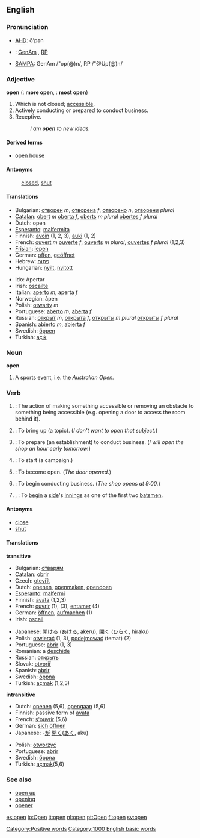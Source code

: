 ==English==

{{rank|leave|rest|2|325|open|therefore|feet|lay}}

===Pronunciation===
*[[w:AHD|AHD]]: ō'pən
*{{IPA|}}: [[w:General American|GenAm]] {{IPAchar|/ˈop(ə)n/}}, [[w:Received Pronunciation|RP]] {{IPAchar|/ˈ&#601;&#650;p(&#601;)n/}}
*[[w:SAMPA|SAMPA]]: GenAm /"op(@)n/, RP /"@Up(@)n/

===Adjective===
'''open'''  ({{compar}}: '''more open''', {{superl}}: '''most open''')

# Which is not closed; [[accessible]].
# Actively conducting or prepared to conduct business.
# Receptive.
#:''I am '''open''' to new ideas.''

====Derived terms====
*[[open house]]

====Antonyms====
:[[closed]], [[shut]]

====Translations====
{{top}}
*Bulgarian: [[отворен]] ''m'', [[отворена]] ''f'', [[отворено]] ''n'', [[отворени]] ''plural''
*[[Catalan]]: [[obert]] ''m'' [[oberta]] ''f'', [[oberts]] ''m plural'' [[obertes]] ''f plural''
*Dutch: open
*[[Esperanto]]: [[malfermita]]
*Finnish: [[avoin]] (1, 2, 3), [[auki]] (1, 2)
*French: [[ouvert]] ''m'' [[ouverte]] ''f'', [[ouverts]] ''m plural'', [[ouvertes]] ''f plural'' (1,2,3)
*[[Frisian]]: [[iepen]]
*German: [[offen]], [[geöffnet]]
*Hebrew:  [[פתוח]]
*Hungarian: [[nyílt]], [[nyitott]]
{{mid}}
*Ido: Apertar
*Irish: [[oscailte]]
*Italian: [[aperto]] ''m'', aperta ''f''
*Norwegian: åpen
*Polish: [[otwarty]] ''m''
*Portuguese: [[aberto]] ''m'', [[aberta]] ''f''
*Russian: [[открыт]] ''m'', [[открыта]] ''f'', [[открыты]] ''m plural'' [[открыты]] ''f plural''
*Spanish: [[abierto]] ''m'', [[abierta]] ''f''
*Swedish: [[öppen]]
*Turkish: [[açık]]
{{bottom}}

===Noun===
'''open'''

# A sports event, i.e. the ''Australian Open.''

===Verb===
{{en-infl-reg-consonant|open||}}

# {{transitive}}: The action of making something accessible or removing an obstacle to something being accessible (e.g. opening a door to access the room behind it).
# {{transitive}}: To bring up (a topic). (''I don't want to open that subject.'')
# {{transitive}}: To prepare (an establishment) to conduct business.  (''I will open the shop an hour early tomorrow.'')
# {{transitive}}: To start (a campaign.)
# {{intransitive}}: To become open.  (''The door opened.'')
# {{intransitive}}:  To begin conducting business. (''The shop opens at 9:00.'')
# {{intransitive}}, {{cricket}}: To [[begin]] a [[side]]'s [[innings]] as one of the first two [[batsmen]].

====Antonyms====
*[[close]]
*[[shut]]

====Translations====
'''transitive'''
{{top}}
*Bulgarian: [[отварям]]
*[[Catalan]]: [[obrir]]
*Czech: [[otevřít]]
*Dutch: [[openen]], [[openmaken]], [[opendoen]]
*[[Esperanto]]: [[malfermi]]
*Finnish: [[avata]] (1,2,3)
*French: [[ouvrir]] (1), (3), [[entamer]] (4)
*German: [[öffnen]], [[aufmachen]] (1)
*Irish: [[oscail]]
{{mid}}
*Japanese: [[開ける]] ([[あける]], akeru), [[開く]] ([[ひらく]], hiraku)
*Polish: [[otwierać]] (1, 3), [[podejmować]] (temat) (2)
*Portuguese: [[abrir]] (1, 3)
*Romanian: a [[deschide]]
*Russian: [[открыть]]
*Slovak: [[otvoriř]] 
*Spanish: [[abrir]]
*Swedish: [[öppna]]
*Turkish: [[açmak]] (1,2,3)
{{bottom}}

'''intransitive'''
{{top}}
*Dutch: [[openen]] (5,6), [[opengaan]] (5,6)
*Finnish: passive form of [[avata]]
*French: [[s'ouvrir]] (5,6)
*German: [[sich]] [[öffnen]]
*Japanese: -[[が]] [[開く]]([[あく]], aku)
{{mid}}
*Polish: [[otworzyć]] 
*Portuguese: [[abrir]]
*Swedish: [[öppna]]
*Turkish: [[açmak]](5,6)
{{bottom}}

===See also===
*[[open up]]
*[[opening]]
*[[opener]]

[[Category:Positive words]]
[[Category:1000 English basic words]]

[[es:open]]
[[io:Open]]
[[it:open]]
[[nl:open]]
[[pt:Open]]
[[fi:open]]
[[sv:open]]